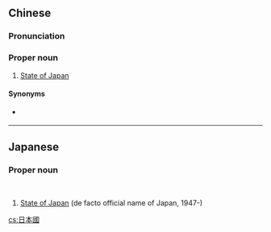==Chinese==
{{zh-forms|s=日本国|type=21}}

===Pronunciation===
{{zh-pron
|m=Rìběnguó
|c=jat6 bun2 gwok3
|mn=Ji̍t-pún-kok/Li̍t-pún-kok
|cat=pn
}}

===Proper noun===
{{zh-proper}}

# {{lb|zh|official}} [[State of Japan]]

====Synonyms====
* {{qualifier|common}} {{zh-l|日本}}

{{zh-cat|Countries}}

----

==Japanese==
{{ja-kanjitab}}

===Proper noun===
{{ja-pos|にほんこく|proper|shin=日本国}}<br />
{{ja-pos|にっぽんこく|proper|shin=日本国}}

# [[State of Japan]] (de facto official name of Japan, 1947-)

[[cs:日本國]]